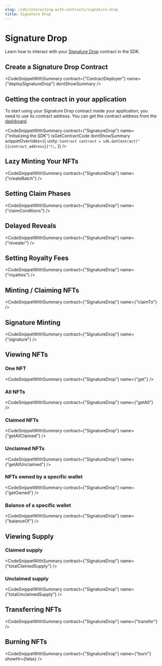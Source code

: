 ```yaml
---
slug: /sdk/interacting-with-contracts/signature-drop
title: Signature Drop
---
```



# Signature Drop

Learn how to interact with your [Signature Drop](/pre-built-contracts/signature-drop) contract in the SDK.

## Create a Signature Drop Contract

<CodeSnippetWithSummary
  contract={"ContractDeployer"}
  name={"deploySignatureDrop"}
  dontShowSummary
/>

## Getting the contract in your application

To start using your Signature Drop contract inside your application, you need to use its contract address. You can get the contract address from the [dashboard](https://thirdweb.com/dashboard).

<CodeSnippetWithSummary
  contract={"SignatureDrop"}
  name={"initializing the SDK"}
  isGetContractCode
  dontShowSummary
  snippetOverrides={{
    unity: `Contract contract = sdk.GetContract("{{contract_address}}");`,
  }}
/>

## Lazy Minting Your NFTs

<CodeSnippetWithSummary contract={"SignatureDrop"} name={"createBatch"} />

## Setting Claim Phases

<CodeSnippetWithSummary contract={"SignatureDrop"} name={"claimConditions"} />

## Delayed Reveals

<CodeSnippetWithSummary contract={"SignatureDrop"} name={"revealer"} />

## Setting Royalty Fees

<CodeSnippetWithSummary contract={"SignatureDrop"} name={"royalties"} />

## Minting / Claiming NFTs

<CodeSnippetWithSummary contract={"SignatureDrop"} name={"claimTo"} />

## Signature Minting

<CodeSnippetWithSummary contract={"SignatureDrop"} name={"signature"} />

## Viewing NFTs

### One NFT

<CodeSnippetWithSummary contract={"SignatureDrop"} name={"get"} />

### All NFTs

<CodeSnippetWithSummary contract={"SignatureDrop"} name={"getAll"} />

### Claimed NFTs

<CodeSnippetWithSummary contract={"SignatureDrop"} name={"getAllClaimed"} />

### Unclaimed NFTs

<CodeSnippetWithSummary contract={"SignatureDrop"} name={"getAllUnclaimed"} />

### NFTs owned by a specific wallet

<CodeSnippetWithSummary contract={"SignatureDrop"} name={"getOwned"} />

### Balance of a specific wallet

<CodeSnippetWithSummary contract={"SignatureDrop"} name={"balanceOf"} />

## Viewing Supply

### Claimed supply

<CodeSnippetWithSummary
  contract={"SignatureDrop"}
  name={"totalClaimedSupply"}
/>

### Unclaimed supply

<CodeSnippetWithSummary
  contract={"SignatureDrop"}
  name={"totalUnclaimedSupply"}
/>

## Transferring NFTs

<CodeSnippetWithSummary contract={"SignatureDrop"} name={"transfer"} />

## Burning NFTs

<CodeSnippetWithSummary
  contract={"SignatureDrop"}
  name={"burn"}
  showHr={false}
/>
